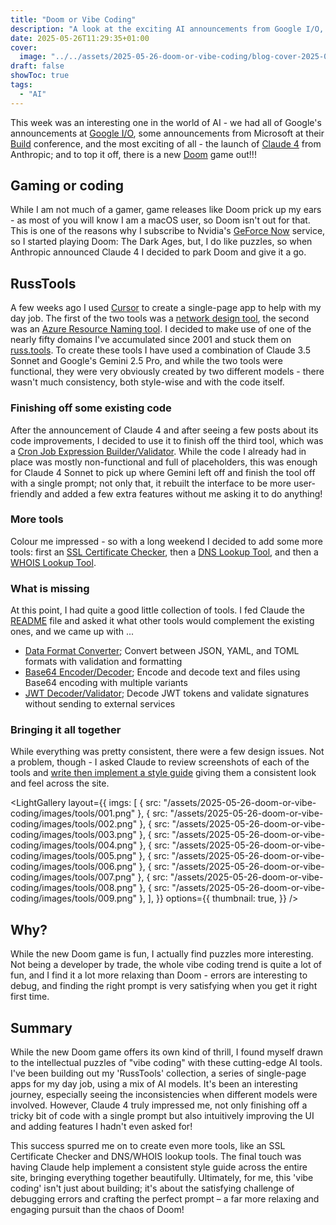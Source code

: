 ```yaml
---
title: "Doom or Vibe Coding"
description: "A look at the exciting AI announcements from Google I/O, Microsoft Build, and Anthropic's Claude 4 launch, plus a new Doom game."
date: 2025-05-26T11:29:35+01:00
cover:
  image: "../../assets/2025-05-26-doom-or-vibe-coding/blog-cover-2025-05-26-doom-or-vibe-coding.png"
draft: false
showToc: true
tags:
  - "AI"
---
```


This week was an interesting one in the world of AI - we had all of Google's announcements at [Google I/O](https://io.google/2025/explore/?focus_areas=AI), some announcements from Microsoft at their [Build](https://news.microsoft.com/build-2025-book-of-news/) conference, and the most exciting of all \- the launch of [Claude 4](https://www.anthropic.com/news/claude-4) from Anthropic; and to top it off, there is a new [Doom](https://doom.bethesda.net/en-US/the-dark-ages) game out!!!

## Gaming or coding

While I am not much of a gamer, game releases like Doom prick up my ears - as most of you will know I am a macOS user, so Doom isn't out for that. This is one of the reasons why I subscribe to Nvidia's [GeForce Now](https://geforcenow.com) service, so I started playing Doom: The Dark Ages, but, I do like puzzles, so when Anthropic announced Claude 4 I decided to park Doom and give it a go.  

<YouTube id="oqUclC3gqKs" />

## RussTools

A few weeks ago I used [Cursor](https://cursor.com) to create a single-page app to help with my day job. The first of the two tools was a [network design tool](https://www.russ.tools/network-designer/), the second was an [Azure Resource Naming tool](https://www.russ.tools/azure-naming). I decided to make use of one of the nearly fifty domains I've accumulated since 2001 and stuck them on [russ.tools](https://russ.tools). To create these tools I have used a combination of Claude 3.5 Sonnet and Google's Gemini 2.5 Pro, and while the two tools were functional, they were very obviously created by two different models - there wasn't much consistency, both style-wise and with the code itself.

### Finishing off some existing code

After the announcement of Claude 4 and after seeing a few posts about its code improvements, I decided to use it to finish off the third tool, which was a [Cron Job Expression Builder/Validator](https://www.russ.tools/cron/). While the code I already had in place was mostly non-functional and full of placeholders, this was enough for Claude 4 Sonnet to pick up where Gemini left off and finish the tool off with a single prompt; not only that, it rebuilt the interface to be more user-friendly and added a few extra features without me asking it to do anything!

### More tools

Colour me impressed - so with a long weekend I decided to add some more tools: first an [SSL Certificate Checker](https://www.russ.tools/ssl-checker/), then a [DNS Lookup Tool](https://www.russ.tools/dns-lookup/www.russ.tools), and then a [WHOIS Lookup Tool](https://www.russ.tools/whois-lookup/104.21.112.1).

### What is missing

At this point, I had quite a good little collection of tools. I fed Claude the [README](https://github.com/russmckendrick/russ-tools/blob/main/README.md) file and asked it what other tools would complement the existing ones, and we came up with ...

* [Data Format Converter](https://www.russ.tools/data-converter); Convert between JSON, YAML, and TOML formats with validation and formatting  
* [Base64 Encoder/Decoder](https://www.russ.tools/base64/); Encode and decode text and files using Base64 encoding with multiple variants  
* [JWT Decoder/Validator](https://www.russ.tools/jwt/); Decode JWT tokens and validate signatures without sending to external services

### Bringing it all together

While everything was pretty consistent, there were a few design issues. Not a problem, though - I asked Claude to review screenshots of each of the tools and [write then implement a style guide](https://github.com/russmckendrick/russ-tools/blob/main/src/components/tools/STYLE_GUIDE.md) giving them a consistent look and feel across the site.

<LightGallery
  layout={{
    imgs: [
      { src: "/assets/2025-05-26-doom-or-vibe-coding/images/tools/001.png" },
      { src: "/assets/2025-05-26-doom-or-vibe-coding/images/tools/002.png" },
      { src: "/assets/2025-05-26-doom-or-vibe-coding/images/tools/003.png" },
      { src: "/assets/2025-05-26-doom-or-vibe-coding/images/tools/004.png" },
      { src: "/assets/2025-05-26-doom-or-vibe-coding/images/tools/005.png" },
      { src: "/assets/2025-05-26-doom-or-vibe-coding/images/tools/006.png" },
      { src: "/assets/2025-05-26-doom-or-vibe-coding/images/tools/007.png" },
      { src: "/assets/2025-05-26-doom-or-vibe-coding/images/tools/008.png" },
      { src: "/assets/2025-05-26-doom-or-vibe-coding/images/tools/009.png" },
    ],
  }}
  options={{
    thumbnail: true,
  }}
/>

## Why?

While the new Doom game is fun, I actually find puzzles more interesting. Not being a developer by trade, the whole vibe coding trend is quite a lot of fun, and I find it a lot more relaxing than Doom \- errors are interesting to debug, and finding the right prompt is very satisfying when you get it right first time.

## Summary

While the new Doom game offers its own kind of thrill, I found myself drawn to the intellectual puzzles of "vibe coding" with these cutting-edge AI tools. I've been building out my 'RussTools' collection, a series of single-page apps for my day job, using a mix of AI models. It's been an interesting journey, especially seeing the inconsistencies when different models were involved. However, Claude 4 truly impressed me, not only finishing off a tricky bit of code with a single prompt but also intuitively improving the UI and adding features I hadn't even asked for!

This success spurred me on to create even more tools, like an SSL Certificate Checker and DNS/WHOIS lookup tools. The final touch was having Claude help implement a consistent style guide across the entire site, bringing everything together beautifully. Ultimately, for me, this 'vibe coding' isn't just about building; it's about the satisfying challenge of debugging errors and crafting the perfect prompt – a far more relaxing and engaging pursuit than the chaos of Doom!

<Audio mp3="/assets/2025-05-26-doom-or-vibe-coding/2025-05-26-doom-or-vibe-coding.mp3" />
